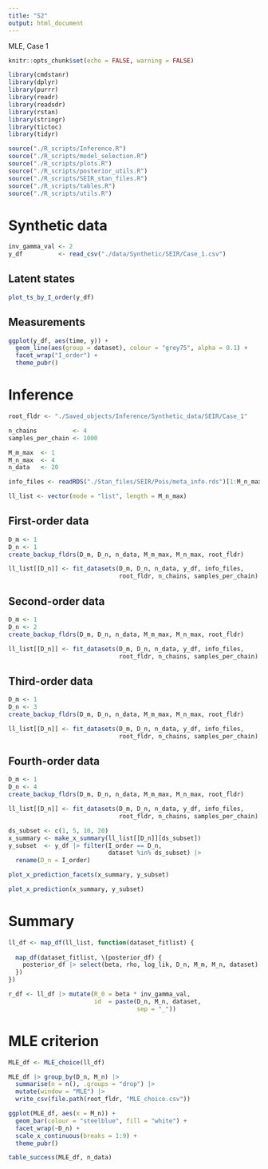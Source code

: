 ```yaml
---
title: "S2"
output: html_document
---
```


MLE, Case 1

```r
knitr::opts_chunk$set(echo = FALSE, warning = FALSE)

library(cmdstanr)
library(dplyr)
library(purrr)
library(readr)
library(readsdr)
library(rstan)
library(stringr)
library(tictoc)
library(tidyr)

source("./R_scripts/Inference.R")
source("./R_scripts/model_selection.R")
source("./R_scripts/plots.R")
source("./R_scripts/posterior_utils.R")
source("./R_scripts/SEIR_stan_files.R")
source("./R_scripts/tables.R")
source("./R_scripts/utils.R")
```

# Synthetic data

```r
inv_gamma_val <- 2
y_df          <- read_csv("./data/Synthetic/SEIR/Case_1.csv")
```

## Latent states

```r
plot_ts_by_I_order(y_df)
```

## Measurements


```r
ggplot(y_df, aes(time, y)) +
  geom_line(aes(group = dataset), colour = "grey75", alpha = 0.1) +
  facet_wrap("I_order") +
  theme_pubr()
```

# Inference

```r
root_fldr <- "./Saved_objects/Inference/Synthetic_data/SEIR/Case_1"

n_chains          <- 4
samples_per_chain <- 1000

M_m_max  <- 1
M_n_max  <- 4
n_data   <- 20

info_files <- readRDS("./Stan_files/SEIR/Pois/meta_info.rds")[1:M_n_max]

ll_list <- vector(mode = "list", length = M_n_max)
```

## First-order data

```r
D_m <- 1
D_n <- 1
create_backup_fldrs(D_m, D_n, n_data, M_m_max, M_n_max, root_fldr)
```

```r
ll_list[[D_n]] <- fit_datasets(D_m, D_n, n_data, y_df, info_files, 
                               root_fldr, n_chains, samples_per_chain)
```


## Second-order data

```r
D_m <- 1
D_n <- 2
create_backup_fldrs(D_m, D_n, n_data, M_m_max, M_n_max, root_fldr)
```

```r
ll_list[[D_n]] <- fit_datasets(D_m, D_n, n_data, y_df, info_files, 
                               root_fldr, n_chains, samples_per_chain)
```

## Third-order data

```r
D_m <- 1
D_n <- 3
create_backup_fldrs(D_m, D_n, n_data, M_m_max, M_n_max, root_fldr)
```

```r
ll_list[[D_n]] <- fit_datasets(D_m, D_n, n_data, y_df, info_files, 
                               root_fldr, n_chains, samples_per_chain)
```

## Fourth-order data

```r
D_m <- 1
D_n <- 4
create_backup_fldrs(D_m, D_n, n_data, M_m_max, M_n_max, root_fldr)
```

```r
ll_list[[D_n]] <- fit_datasets(D_m, D_n, n_data, y_df, info_files, 
                               root_fldr, n_chains, samples_per_chain)
```

```r
ds_subset <- c(1, 5, 10, 20)
x_summary <- make_x_summary(ll_list[[D_n]][ds_subset]) 
y_subset  <- y_df |> filter(I_order == D_n,
                            dataset %in% ds_subset) |> 
  rename(D_n = I_order)
```

```r
plot_x_prediction_facets(x_summary, y_subset)
```

```r
plot_x_prediction(x_summary, y_subset)
```

# Summary

```r
ll_df <- map_df(ll_list, function(dataset_fitlist) {
  
  map_df(dataset_fitlist, \(posterior_df) {
    posterior_df |> select(beta, rho, log_lik, D_n, M_m, M_n, dataset)
  })
})
```

```r
r_df <- ll_df |> mutate(R_0 = beta * inv_gamma_val,
                        id  = paste(D_n, M_n, dataset,
                                    sep = "_"))
```

# MLE criterion

```r
MLE_df <- MLE_choice(ll_df)

MLE_df |> group_by(D_n, M_n) |> 
  summarise(n = n(), .groups = "drop") |> 
  mutate(window = "MLE") |> 
  write_csv(file.path(root_fldr, "MLE_choice.csv"))
```

```r
ggplot(MLE_df, aes(x = M_n)) +
  geom_bar(colour = "steelblue", fill = "white") +
  facet_wrap(~D_n) +
  scale_x_continuous(breaks = 1:9) +
  theme_pubr()
```

```r
table_success(MLE_df, n_data)
```